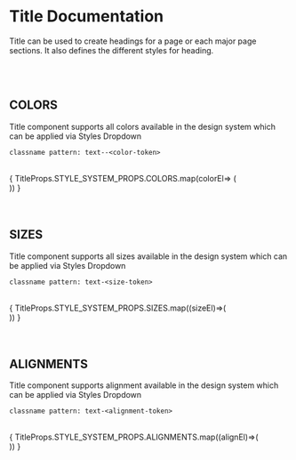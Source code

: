 
<Meta title="Documentation/Title/Overview" />

<style>{`
  .subheading {
    --mediumdark: '#999999';
    font-weight: 900;
    font-size: 13px;
    color: #999;
    letter-spacing: 6px;
    line-height: 24px;
    text-transform: uppercase;
    margin-bottom: 12px;
    margin-top: 40px;
  }

  .link-list {
    display: grid;
    grid-template-columns: 1fr;
    grid-template-rows: 1fr 1fr;
    row-gap: 10px;
  }

  @media (min-width: 620px) {
    .link-list {
      row-gap: 20px;
      column-gap: 20px;
      grid-template-columns: 1fr 1fr 1fr;
    }
  }

  @media all and (-ms-high-contrast:none) {
  .link-list {
      display: -ms-grid;
      -ms-grid-columns: 1fr 1fr;
      -ms-grid-rows: 1fr 1fr;
    }
  }

  .link-item {
    display: block;
    padding: 20px 30px 20px 15px;
    border: 1px solid #00000010;
    border-radius: 5px;
    transition: background 150ms ease-out, border 150ms ease-out, transform 150ms ease-out;
    color: #333333;
    display: flex;
    align-items: flex-start;
  }

  .link-item:hover {
    border-color: #1EA7FD50;
    transform: translate3d(0, -3px, 0);
    box-shadow: rgba(0, 0, 0, 0.08) 0 3px 10px 0;
  }

  .link-item:active {
    border-color: #1EA7FD;
    transform: translate3d(0, 0, 0);
  }

  .link-item strong {
    font-weight: 700;
    display: block;
    margin-bottom: 2px;
  }
  
  .link-item img {
    height: 40px;
    width: 40px;
    margin-right: 15px;
    flex: none;
  }

  .link-item span {
    font-size: 14px;
    line-height: 20px;
  }

  .tip {
    display: inline-block;
    border-radius: 1em;
    font-size: 11px;
    line-height: 12px;
    font-weight: 700;
    background: #E7FDD8;
    color: #66BF3C;
    padding: 4px 12px;
    margin-right: 10px;
    vertical-align: top;
  }

  .tip-wrapper {
    font-size: 13px;
    line-height: 20px;
    margin-top: 40px;
    margin-bottom: 40px;
  }

  .tip-wrapper code {
    font-size: 12px;
    display: inline-block;
  }

  
`}</style>

# Title Documentation

Title can be used to create headings for a page or each major page sections. It also defines the different styles for heading.

<br/>
<br/>

## COLORS

Title component supports all colors available in the design system which can be applied via Styles Dropdown

``
  classname pattern: text--<color-token>
``

<br/>

<Preview>
  <Story name="color" id="color">
    <div class="link-list">
      {
        TitleProps.STYLE_SYSTEM_PROPS.COLORS.map(colorEl=> (
          <div className={colorEl}>
            <title-web-cmp 
                text={colorEl.replace('-',' ')} 
                type='h1' 
                linkURL=''>
            </title-web-cmp>
          </div>
        ))
      }
    </div>
  </Story>
</Preview>

<br/>
<br/>

## SIZES

Title component supports all sizes available in the design system which can be applied via Styles Dropdown

``
  classname pattern: text-<size-token>
``

<br/>

<Canvas>
  <Story name="size" id="size">
      <div className="link-list">
        {
          TitleProps.STYLE_SYSTEM_PROPS.SIZES.map((sizeEl)=>(
            <div className={sizeEl}>
              <title-web-cmp 
                  class={sizeEl}
                  text={sizeEl} 
                  type='h1' 
                  linkURL=''>
              </title-web-cmp>
            </div>
          ))
        }
      </div>
    </Story>
</Canvas>

<br/>
<br/>

## ALIGNMENTS

Title component supports alignment  available in the design system which can be applied via Styles Dropdown

``
classname pattern: text-<alignment-token>
``

<br/>

<Canvas>
  <Story name="alignment" id="alignment" >
      <div>
        {
          TitleProps.STYLE_SYSTEM_PROPS.ALIGNMENTS.map((alignEl)=>(
            <div className={alignEl}>
              <title-web-cmp 
                  class={alignEl}
                  text={alignEl.replace('-',' ')} 
                  type='h1' 
                  linkURL=''>
              </title-web-cmp>
            </div>
          ))
        }
      </div>
    </Story>
</Canvas>